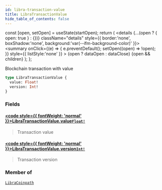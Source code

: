 ```yaml
---
id: libra-transaction-value
title: LibraTransactionValue
hide_table_of_contents: false
---
```







  const [open, setOpen] = useState(startOpen);
  return (
    <details {...(open ? { open: true } : {})} className="details" style={{ border:'none', boxShadow:'none', background:'var(--ifm-background-color)' }}>
      <summary
        onClick={(e) => {
          e.preventDefault();
          setOpen((open) => !open);
        }}
        style={{ listStyle:'none' }}
      >
      {open ? dataOpen : dataClose}
      </summary>
      {open && children}
    </details>
  );
};








Blockchain transaction with value


```graphql
type LibraTransactionValue {
  value: Float!
  version: Int!
}
```




### Fields

#### [<code style={{ fontWeight: 'normal' }}>LibraTransactionValue.<b>value</b></code>](#)<Bullet />[`Float!`](/docs/graphql-reference/scalars/float) <Badge class="badge badge--secondary" text="non-null"/> <Badge class="badge badge--secondary" text="scalar"/> 
> 
> 
> Transaction value
> 

#### [<code style={{ fontWeight: 'normal' }}>LibraTransactionValue.<b>version</b></code>](#)<Bullet />[`Int!`](/docs/graphql-reference/scalars/int) <Badge class="badge badge--secondary" text="non-null"/> <Badge class="badge badge--secondary" text="scalar"/> 
> 
> 
> Transaction version
> 



### Member of

[`LibraCoinpath`](/docs/graphql-reference/objects/libra-coinpath)  <Badge class="secondary" text="object"/>

